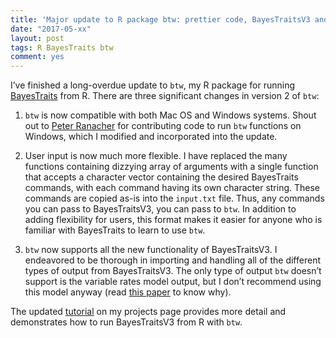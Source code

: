 ```yaml
---
title: 'Major update to R package btw: prettier code, BayesTraitsV3 and Windows support'
date: "2017-05-xx"
layout: post
tags: R BayesTraits btw
comment: yes
---
```


I've finished a long-overdue update to `btw`, my R package for running [BayesTraits](https://www.evolution.rdg.ac.uk/BayesTraits.html) from R. There are three significant changes in version 2 of `btw`:

1. `btw` is now compatible with both Mac OS and Windows systems. Shout out to <a target="_blank" href="http://dk-giscience.zgis.net/index.php/37-website/256-ranacher-peter">Peter Ranacher</a> for contributing code to run `btw` functions on Windows, which I modified and incorporated into the update.

2. User input is now much more flexible. I have replaced the many functions containing dizzying array of arguments with a single function that accepts a character vector containing the desired BayesTraits commands, with each command having its own character string. These commands are copied as-is into the `input.txt` file. Thus, any commands you can pass to BayesTraitsV3, you can pass to  `btw`. In addition to adding flexibility for users, this format makes it easier for anyone who is familiar with BayesTraits to learn to use `btw`.

3. `btw` now supports all the new functionality of BayesTraitsV3. I endeavored to be thorough in importing and handling all of the different types of output from BayesTraitsV3. The only type of output `btw` doesn't support is the variable rates model output, but I don't recommend using this model anyway (read [this paper](https://besjournals.onlinelibrary.wiley.com/doi/full/10.1111/2041-210X.12285) to know why).

The updated [tutorial](/projects/btw) on my projects page provides more detail and demonstrates how to run BayesTraitsV3 from R with `btw`. 
